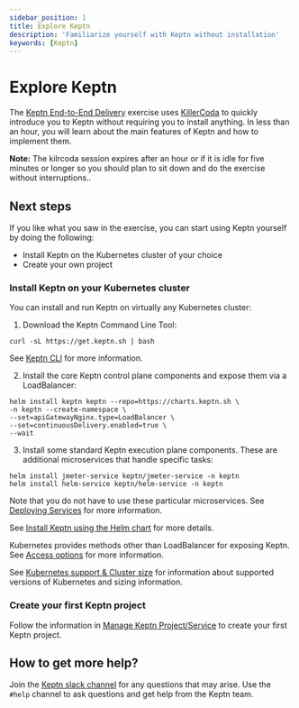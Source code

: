 ```yaml
---
sidebar_position: 1
title: Explore Keptn
description: 'Familiarize yourself with Keptn without installation'
keywords: [Keptn]
---
```


# Explore Keptn

The [Keptn End-to-End Delivery](https://killercoda.com/keptn/scenario/keptn-end-to-end-delivery) exercise
uses [KillerCoda](https://killercoda.com/) to quickly introduce you to Keptn
without requiring you to install anything.
In less than an hour, you will learn about the main features of Keptn and how to implement them.

**Note:** The kilrcoda session expires after an hour or if it is idle for five minutes or longer
so you should plan to sit down and do the exercise without interruptions..

## Next steps

If you like what you saw in the exercise, you can start using Keptn yourself by doing the following:

- Install Keptn on the Kubernetes cluster of your choice
- Create your own project

### Install Keptn on your Kubernetes cluster

You can install and run Keptn on virtually any Kubernetes cluster:

1. Download the Keptn Command Line Tool:

```
curl -sL https://get.keptn.sh | bash
```

See [Keptn CLI](../0.16.x/reference/cli) for more information.

2. Install the core Keptn control plane components and expose them via a LoadBalancer:

```
helm install keptn keptn --repo=https://charts.keptn.sh \
-n keptn --create-namespace \
--set=apiGatewayNginx.type=LoadBalancer \
--set=continuousDelivery.enabled=true \
--wait
```

3. Install some standard Keptn execution plane components. These are additional microservices that handle specific tasks:

```
helm install jmeter-service keptn/jmeter-service -n keptn
helm install helm-service keptn/helm-service -n keptn
```

Note that you do not have to use these particular microservices.
See [Deploying Services](../0.16.x/manage/service) for more information.

See [Install Keptn using the Helm chart](../0.16.x/operate/advanced_install_options)
for more details.

Kubernetes provides methods other than LoadBalancer for exposing Keptn.
See [Access options](../0.16.x/operate/install/#access-options) for more information.

See [Kubernetes support & Cluster size](../0.16.x/operate/k8s_support)
for information about supported versions of Kubernetes and sizing information.

### Create your first Keptn project

Follow the information in [Manage Keptn Project/Service](../0.16.x/manage)
to create your first Keptn project.

## How to get more help?

Join the [Keptn slack channel](https://slack.keptn.sh) for any questions that may arise.
Use the `#help` channel to ask questions and get help from the Keptn team.
